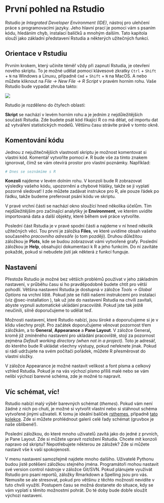 # První pohled na Rstudio

Rstudio je *Integrated Developer Environment (IDE)*, nástroj pro ulehčení práce s programovacími jazyky. Jeho hlavní prací je pomoci vám s psaním kódu, hledáním chyb, instalací balíčků a mnohým dalším. Tato kapitola slouží jako základní představení Rstudia a některých užitečných funkcí.

## Orientace v Rstudiu

Prvním krokem, který učiníte téměř vždy při zapnutí Rstudia, je otevření nového skriptu. To je možné udělat pomocí klávesové zkratky `Ctrl` + `Shift` + `N` na Windows a Linuxu, případně `Cmd` + `Shift` + `N` na MacOS. A nebo můžete kliknout na *File -\> New File -\> R* *Script* v pravém horním rohu. Vaše Rstudio bude vypadat zhruba takto:

![](images/rstudio-screen.png)

Rstudio je rozděleno do čtyřech oblastí:

**Skript** se nachází v levém horním rohu a je jedním z nejdůležitějších součástí Rstudia. Zde budete psát kód říkající R co má dělat, od importu dat až vytváření statistických modelů. Většinu času strávíte právě v tomto okně.

::: callout-tip
## Komentování kódu

Jednou z nejužitečnějších vlastností skriptu je možnost komentovat si vlastni kód. Komentář vytvoříte pomocí `#`. R bude vše za tímto znakem ignorovat, čímž se vám otevírá prostor pro vlastní poznámky. Například:

```r
# Dnes se seznámíme s R
```
:::

**Konzoli** najdeme v levém dolním rohu. V konzoli bude R zobrazovat výsledky vašeho kódu, upozornění a chybové hlášky, takže se ji vyplatí pozorně sledovat! I zde můžete zadávat instrukce pro R, ale pouze řádek po řádku, takže budeme preferovat psání kódu ve skriptu.

V pravé vrchní části se nachází okno sloužící hned několika účelům. Tím nejdůležitějším pro začínající analytiky je **Environment**, ve kterém uvidíte importovaná data a další objekty, které během své práce vytvoříte.

Poslední část Rstudia je v pravé spodní části a najdeme v ní hned několik užitečných věcí. Tou první je záložka **Files**, ve které uvidíme obsah vašeho současného *pracovního adresáře* (o tom později). Druhou důležitou záložkou je **Plots**, kde se budou zobrazovat vámi vytvořené grafy. Poslední záložkou je **Help**, obsahující dokumentaci k R a jeho funkcím. Do ní zavítáte pokaždé, pokud si nebudete jistí jak některá z funkcí funguje.

## Nastavení

Přestože Rstudio je možné bez větších problémů používat v jeho základním nastavení, v průběhu času si ho pravděpodobně budete chtít pro větší pohodlí. Většina nastavení Rstudia je dostupná v záložce *Tools -\> Global Options* na vrchní liště. Pokud jste se řídili našemi instrukcemi pro instalaci (viz @sec-installation ), tak už jste do nastavení Rstudia na chvíli zavítali, abyste vypnuli automatické ukládání pracoviště. Pokud jste tak ještě neučinili, silně doporučujeme to udělat teď.

Možnosti nastavení, které Rstudio nabízí, jsou široké a doporučujeme si je v klidu všechny projít. Pro začátek doporučujeme věnovat pozornost třem záložkám, a to **General**, **Appearance** a **Pane Layout**. V záložce General**,** kromě již zmíněného nastavení pro ukládání pracoviště, stojí za pozornost zejména *Default working directory (when not in a project).* Toto je adresář, do kterého bude R ukládat všechny výstupy, pokud neřeknete jinak. Pokud si rádi udržujete na svém počítači pořádek, můžete R přesměrovat do vlastní složky.

V záložce Appearance je možné nastavit velikost a font písma a celkový vzhled Rstudia. Pokud je na vás výchozí písmo příliš malé nebo se vám nelibí výchozí barevné schéma, zde je možné to napravit.

::: callout-tip
## Víc schémat, víc!

Rstudio nabízí malý výběr barevných schémat (*themes*). Pokud vám není žádné z nich po chuti, je možné si vytvořit vlastní nebo si stáhnout schéma vytvořené jinými uživateli. K tomu je ideální balíček [rsthemes](https://www.garrickadenbuie.com/project/rsthemes/), případně [tato kolekce](https://github.com/max-alletsee/rstudio-themes?tab=readme-ov-file). Zde si můžete prohlédnout galerii celé řady schémat (gruvbox je naše oblíbené!).
:::

Poslední záložkou, do které mnoho uživatelů zavítá jako do jedné z prvních, je Pane Layout. Zde si můžete upravit rozložení Rstudia. Chcete mít konzoli napravo od skriptu? Nepotřebujete některou ze záložek? Zde si můžete nastavit vše k vaší spokojenosti.

V menu nastavení samozřejmě najdete mnoho dalšího. Uživatelé Pythonu budou jistě potěšeni záložkou stejného jména. Programátoři mohou nastavit své version control nástroje v záložce Git/SVN. Pokud plánujete využivát Rstudio pro psaní reportů, záložky Rmarkdown a Spelling jsou pro vás. Nemusíte se ale stresovat, pokud pro většinu z těchto možností nevidíte v tuto chvíli využití. Postupem času se možná dostanete do situace, kdy se vám vyplatí s těmito možnostmi pohrát. Do té doby bude dobře sloužit výchozí nastavení.